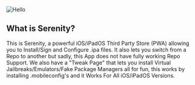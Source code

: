  
<Image src="/mockup.webp" alt="Hello" width={500} height={500} borderRadius={10} />

## What is Serenity?

This is Serenity, a powerful iOS/iPadOS Third Party Store (PWA) allowing you to Install/Sign and Configure .ipa files. It also lets you switch from a Repo to another but sadly, this App does not have fully working Repo Support. We also have a "Tweak Page" that lets you install Virtual Jailbreaks/Emulators/Fake Package Managers all for fun, this works by installing .mobileconfig's and it Works For All iOS/iPadOS Versions.

